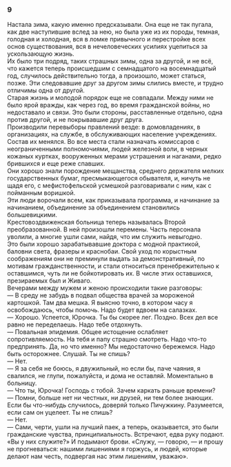 ### 9 {-}

Настала зима, какую именно предсказывали. Она еще не так пугала, как две наступившие вслед за нею, но была уже из их породы, темная, голодная и холодная, вся в ломке привычного и перестройке всех основ существования, вся в нечеловеческих усилиях уцепиться за ускользающую жизнь.<br/> Их было три подряд, таких страшных зимы, одна за другой, и не всё, что кажется теперь происшедшим с семнадцатого на восемнадцатый год, случилось действительно тогда, а произошло, может статься, позже. Эти следовавшие друг за другом зимы слились вместе, и трудно отличимы одна от другой.<br/> Старая жизнь и молодой порядок еще не совпадали. Между ними не было ярой вражды, как через год, во время гражданской войны, но недоставало и связи. Это были стороны, расставленные отдельно, одна против другой, и не покрывавшие друг друга.<br/> Производили перевыборы правлений везде: в домовладениях, в организациях, на службе, в обслуживающих население учреждениях. Состав их менялся. Во все места стали назначать комиссаров с неограниченными полномочиями, людей железной воли, в черных кожаных куртках, вооруженных мерами устрашения и наганами, редко брившихся и еще реже спавших.<br/> Они хорошо знали порождение мещанства, среднего держателя мелких государственных бумаг, пресмыкающегося обывателя, и, ничуть не щадя его, с мефистофельской усмешкой разговаривали с ним, как с пойманным воришкой.<br/> Эти люди ворочали всем, как приказывала программа, и начинание за начинанием, объединение за объединением становились большевицкими.<br/> Крестовоздвиженская больница теперь называлась Второй преобразованной. В ней произошли перемены. Часть персонала уволили, а многие ушли сами, найдя, что им служить невыгодно.<br/> Это были хорошо зарабатывавшие доктора с модной практикой, баловни света, фразеры и краснобаи. Свой уход по корыстным соображениям они не преминули выдать за демонстративный, по мотивам гражданственности, и стали относиться пренебрежительно к оставшимся, чуть ли не бойкотировать их. В числе этих оставшихся, презираемых был и Живаго.<br/> Вечерами между мужем и женою происходили такие разговоры:<br/> — В среду не забудь в подвал общества врачей за мороженой картошкой. Там два мешка. Я выясню точно, в котором часу я освобождаюсь, чтобы помочь. Надо будет вдвоем на салазках.<br/> — Хорошо. Успеется, Юрочка. Ты бы скорее лег. Поздно. Всех дел все равно не переделаешь. Надо тебе отдохнуть.<br/> — Повальная эпидемия. Общее истощение ослабляет сопротивляемость. На тебя и папу страшно смотреть. Надо что-то предпринять. Да, но что именно? Мы недостаточно бережемся. Надо быть осторожнее. Слушай. Ты не спишь?<br/> — Нет.<br/> — Я за себя не боюсь, я двужильный, но если бы, паче чаяния, я свалился, не глупи, пожалуйста, и дома не оставляй. Моментально в больницу.<br/> — Что ты, Юрочка! Господь с тобой. Зачем каркать раньше времени?<br/> — Помни, больше нет ни честных, ни друзей, ни тем более знающих. Если бы что-нибудь случилось, доверяй только Пичужкину. Разумеется, если сам он уцелеет. Ты не спишь?<br/> — Нет.<br/> — Сами, черти, ушли на лучший паек, а теперь, оказывается, это были гражданские чувства, принципиальность. Встречают, едва руку подают. «Вы у них служите?» И подымают брови. «Служу, — говорю, — и прошу не прогневаться: нашими лишениями я горжусь, и людей, которые делают нам честь, подвергая нас этим лишениям, уважаю».

